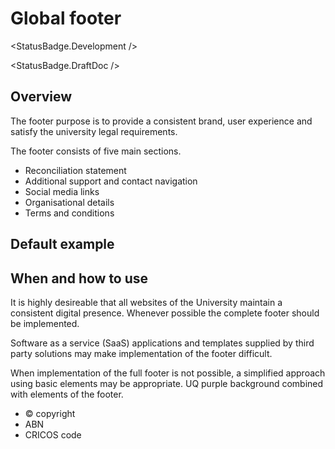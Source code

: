 
<Meta of={FooterStories} />

# Global footer

<StatusBadge.Development />

<StatusBadge.DraftDoc />

## Overview

The footer purpose is to provide a consistent brand, user experience and satisfy the university legal requirements.

The footer consists of five main sections.

- Reconciliation statement
- Additional support and contact navigation
- Social media links
- Organisational details
- Terms and conditions

## Default example

<Canvas withToolbar>
  <Story of={FooterStories.footer} autoplay />
</Canvas>

<Figma url="https://www.figma.com/file/Li7SZkmaLgw8ZdiHje2q7x/One-UQ-component-library?type=design&node-id=6599-5138&mode=design&t=1ihpAR7SlIXznVw1-4" />

## When and how to use

It is highly desireable that all websites of the University maintain a consistent digital presence. Whenever possible the complete footer should be implemented.

Software as a service (SaaS) applications and templates supplied by third party solutions may make implementation of the footer difficult.

When implementation of the full footer is not possible, a simplified approach using basic elements may be appropriate. UQ purple background combined with elements of the footer.

- © copyright
- ABN
- CRICOS code
